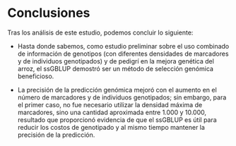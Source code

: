 
<!-- Para renderizar: bookdown::render_book("index.Rmd", "bookdown::pdf_book") -->

# Conclusiones

\noindent
Tras los análisis de este estudio, podemos concluir lo siguiente:

- Hasta donde sabemos, como estudio preliminar sobre el uso combinado de información de genotipos (con diferentes densidades de marcadores y de individuos genotipados) y de pedigrí en la mejora genética del arroz, el ssGBLUP demostró ser un método de selección genómica beneficioso.

- La precisión de la predicción genómica mejoró con el aumento en el número de marcadores y de individuos genotipados; sin embargo, para el primer caso, no fue necesario utilizar la densidad máxima de marcadores, sino una cantidad aproximada entre 1.000 y 10.000, resultado que proporcionó evidencia de que el ssGBLUP es útil para reducir los costos de genotipado y al mismo tiempo mantener la precisión de la predicción.


